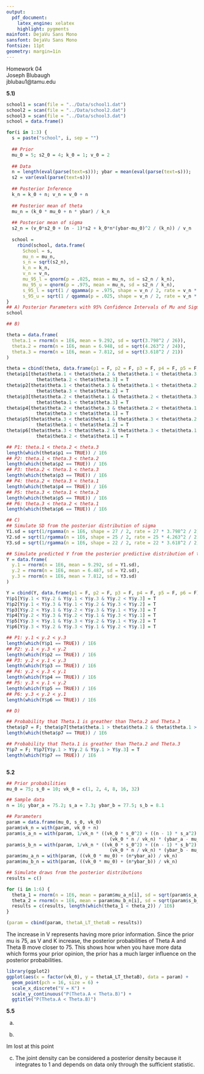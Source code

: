 ```yaml
---
output:
  pdf_document:
    latex_engine: xelatex
    highlight: pygments
mainfont: DejaVu Sans Mono
sansfont: DejaVu Sans Mono
fontsize: 11pt
geometry: margin=1in
---
```


Homework 04   
Joseph Blubaugh    
jblubau1@tamu.edu  

**5.1)**

```r
school1 = scan(file = "../Data/school1.dat")
school2 = scan(file = "../Data/school2.dat")
school3 = scan(file = "../Data/school3.dat")
school = data.frame()

for(i in 1:3) {
  s = paste("school", i, sep = "")
  
  ## Prior
  mu_0 = 5; s2_0 = 4; k_0 = 1; v_0 = 2
  
  ## Data
  n = length(eval(parse(text=s))); ybar = mean(eval(parse(text=s))); 
  s2 = var(eval(parse(text=s)))
  
  ## Posterior Inference
  k_n = k_0 + n; v_n = v_0 + n
  
  ## Posterior mean of theta
  mu_n = (k_0 * mu_0 + n * ybar) / k_n
  
  ## Posterior mean of sigma
  s2_n = (v_0*s2_0 + (n - 1)*s2 + k_0*n*(ybar-mu_0)^2 / (k_n)) / v_n
  
  school = 
    rbind(school, data.frame(
      School = s, 
      mu_n = mu_n, 
      s_n = sqrt(s2_n),
      k_n = k_n,
      v_n = v_n,
      mu_95_l = qnorm(p = .025, mean = mu_n, sd = s2_n / k_n),
      mu_95_u = qnorm(p = .975, mean = mu_n, sd = s2_n / k_n),
      s_95_l = sqrt(1 / qgamma(p = .975, shape = v_n / 2, rate = v_n * s2_n / 2)),
      s_95_u = sqrt(1 / qgamma(p = .025, shape = v_n / 2, rate = v_n * s2_n / 2))))
}
## A) Posterior Parameters with 95% Confidence Intervals of Mu and Sigma
school
```

\newpage

```r

## B)

theta = data.frame(
  theta.1 = rnorm(n = 1E6, mean = 9.292, sd = sqrt(3.798^2 / 26)),
  theta.2 = rnorm(n = 1E6, mean = 6.948, sd = sqrt(4.263^2 / 24)),
  theta.3 = rnorm(n = 1E6, mean = 7.812, sd = sqrt(3.618^2 / 21)) 
)

theta = cbind(theta, data.frame(p1 = F, p2 = F, p3 = F, p4 = F, p5 = F, p6 = F))
theta$p1[theta$theta.1 < theta$theta.2 & theta$theta.1 < theta$theta.3 & 
           theta$theta.2 < theta$theta.3] = T
theta$p2[theta$theta.1 < theta$theta.3 & theta$theta.1 < theta$theta.2 & 
           theta$theta.3 < theta$theta.2] = T
theta$p3[theta$theta.2 < theta$theta.1 & theta$theta.2 < theta$theta.3 & 
           theta$theta.1 < theta$theta.3] = T
theta$p4[theta$theta.2 < theta$theta.3 & theta$theta.2 < theta$theta.1 & 
           theta$theta.3 < theta$theta.1] = T
theta$p5[theta$theta.3 < theta$theta.1 & theta$theta.3 < theta$theta.2 & 
           theta$theta.1 < theta$theta.2] = T
theta$p6[theta$theta.3 < theta$theta.2 & theta$theta.3 < theta$theta.1 & 
           theta$theta.2 < theta$theta.1] = T

## P1: theta.1 < theta.2 < theta.3
length(which(theta$p1 == TRUE)) / 1E6
## P2: theta.1 < theta.3 < theta.2
length(which(theta$p2 == TRUE)) / 1E6
## P3: theta.2 < theta.1 < theta.3
length(which(theta$p3 == TRUE)) / 1E6
## P4: theta.2 < theta.3 < theta.1
length(which(theta$p4 == TRUE)) / 1E6
## P5: theta.3 < theta.1 < theta.2
length(which(theta$p5 == TRUE)) / 1E6
## P6: theta.3 < theta.2 < theta.1
length(which(theta$p6 == TRUE)) / 1E6


```

\newpage

```r
## C)
## Simulate SD from the posterior distribution of sigma
Y1.sd = sqrt(1/rgamma(n = 1E6, shape = 27 / 2, rate = 27 * 3.798^2 / 2) / 26)
Y2.sd = sqrt(1/rgamma(n = 1E6, shape = 25 / 2, rate = 25 * 4.263^2 / 2) / 24)
Y3.sd = sqrt(1/rgamma(n = 1E6, shape = 22 / 2, rate = 22 * 3.618^2 / 2) / 21)

## Simulate predicted Y from the posterior predictive distribution of theta
Y = data.frame(
  y.1 = rnorm(n = 1E6, mean = 9.292, sd = Y1.sd),
  y.2 = rnorm(n = 1E6, mean = 6.487, sd = Y2.sd),
  y.3 = rnorm(n = 1E6, mean = 7.812, sd = Y3.sd)
)

Y = cbind(Y, data.frame(p1 = F, p2 = F, p3 = F, p4 = F, p5 = F, p6 = F))
Y$p1[Y$y.1 < Y$y.2 & Y$y.1 < Y$y.3 & Y$y.2 < Y$y.3] = T
Y$p2[Y$y.1 < Y$y.3 & Y$y.1 < Y$y.2 & Y$y.3 < Y$y.2] = T
Y$p3[Y$y.2 < Y$y.1 & Y$y.2 < Y$y.3 & Y$y.1 < Y$y.3] = T
Y$p4[Y$y.2 < Y$y.3 & Y$y.2 < Y$y.1 & Y$y.3 < Y$y.1] = T
Y$p5[Y$y.3 < Y$y.1 & Y$y.3 < Y$y.2 & Y$y.1 < Y$y.2] = T
Y$p6[Y$y.3 < Y$y.2 & Y$y.3 < Y$y.1 & Y$y.2 < Y$y.1] = T

## P1: y.1 < y.2 < y.3
length(which(Y$p1 == TRUE)) / 1E6
## P2: y.1 < y.3 < y.2
length(which(Y$p2 == TRUE)) / 1E6
## P3: y.2 < y.1 < y.3
length(which(Y$p3 == TRUE)) / 1E6
## P4: y.2 < y.3 < y.1
length(which(Y$p4 == TRUE)) / 1E6
## P5: y.3 < y.1 < y.2
length(which(Y$p5 == TRUE)) / 1E6
## P6: y.3 < y.2 < y.1
length(which(Y$p6 == TRUE)) / 1E6


```

\newpage

```r

## D)

## Probability that Theta.1 is greather than Theta.2 and Theta.3
theta$p7 = F; theta$p7[theta$theta.1 > theta$theta.2 & theta$theta.1 > theta$theta.3] = T
length(which(theta$p7 == TRUE)) / 1E6

## Probability that Theta.1 is greather than Theta.2 and Theta.3
Y$p7 = F; Y$p7[Y$y.1 > Y$y.2 & Y$y.1 > Y$y.3] = T
length(which(Y$p7 == TRUE)) / 1E6



```

**5.2**

```r

## Prior probabilities
mu_0 = 75; s_0 = 10; vk_0 = c(1, 2, 4, 8, 16, 32)

## Sample data
n = 16; ybar_a = 75.2; s_a = 7.3; ybar_b = 77.5; s_b = 8.1

## Parameters
param = data.frame(mu_0, s_0, vk_0)
param$vk_n = with(param, vk_0 + n)
param$s_a_n = with(param, 1/vk_n * ((vk_0 * s_0^2) + ((n - 1) * s_a^2) + 
                                      (vk_0 * n / vk_n) * (ybar_a - mu_0)^2))
param$s_b_n = with(param, 1/vk_n * ((vk_0 * s_0^2) + ((n - 1) * s_b^2) + 
                                      (vk_0 * n / vk_n) * (ybar_b - mu_0)^2))
param$mu_a_n = with(param, ((vk_0 * mu_0) + (n*ybar_a)) / vk_n)
param$mu_b_n = with(param, ((vk_0 * mu_0) + (n*ybar_b)) / vk_n)

## Simulate draws from the posterior distributions
results = c()

for (i in 1:6) {
  theta_1 = rnorm(n = 1E6, mean = param$mu_a_n[i], sd = sqrt(param$s_a_n / param$vk_n[i]))
  theta_2 = rnorm(n = 1E6, mean = param$mu_b_n[i], sd = sqrt(param$s_b_n / param$vk_n[i]))
  results = c(results, length(which(theta_1 < theta_2)) / 1E6)
}

(param = cbind(param, thetaA_LT_thetaB = results))

```

The increase in V represents having more prior information. Since the prior mu is 75, as V and K increase, the posterior probabilities of Theta A and Theta B move closer to 75. This shows how when you have more data which forms your prior opinion, the prior has a much larger influence on the posterior probabilities.

```r

library(ggplot2)
ggplot(aes(x = factor(vk_0), y = thetaA_LT_thetaB), data = param) +
  geom_point(pch = 16, size = 6) +
  scale_x_discrete("V = K") +
  scale_y_continuous("P(Theta.A < Theta.B)") +
  ggtitle("P(Theta.A < Theta.B)")

```

\newpage

**5.5**

a)

\begin{align*}
  f(y|\mu, \sigma^2) = & (2\pi \sigma^2)^{-.5} exp[-.5 (y - \mu)^2/\sigma] \\
  f(y|\mu, \psi = \frac{1}{\sigma^2}) = & \frac{(2 \pi)^{-.5}}{\psi} exp [-.5 \psi (y - \mu)^2] \\
  L p(y | \theta, \psi) = & \frac{(2 \pi)^{-n/2}}{\psi} exp[\frac{-\psi}{2} \sum (y_i - \theta)^2] \\
  l p(y | \theta, \psi) = & \frac{-n}{2} log(2\pi) - \frac{n}{2} log(\psi) - \frac{1}{2\psi} \sum (y_i - \theta)^2 \\
\end{align*}

b)

\begin{align*}
  log[Pu(\theta, \psi)] = & \frac{l P(\theta, \psi | y)}{n} + c \\
  log [\psi^{.5}] - \frac{\gamma \psi}{2} (\theta - \mu)^2 + (a - 1) log[\psi] - b \psi = & \frac{\frac{-n}{2} log(2\pi) - \frac{n}{2} log(1/\psi) - \frac{\psi}{2} \sum (y_i - \theta)^2}{n} + c \\
  - \frac{\gamma \psi}{2} (\theta - \mu)^2 + (a - 1) log[\psi] - b \psi = & \frac{-log[2\pi]}{2} - \frac{\sum (y_i - \bar y)^2 + n(\theta - \bar y)^2}{2 \psi n} + c \\
\end{align*}

Im lost at this point

c) The joint density can be considered a posterior density because it integrates to 1 and depends on data only through the sufficient statistic.











